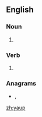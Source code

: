 ==English==

===Noun===
{{en-noun}}

# {{obsolete spelling of|yawp|lang=en}}

===Verb===
{{en-verb}}

# {{obsolete spelling of|yawp|lang=en}}

===Anagrams===
* {{l|en|ay up}}, {{l|en|ayup}}

[[zh:yaup]]